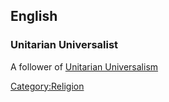 ==English==
===Unitarian Universalist===
{{en-noun}}
{{wikipedia}}
A follower of [[Unitarian Universalism]]
[[Category:Religion]]